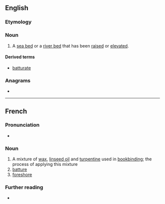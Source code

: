 ==English==

===Etymology===
{{etyl|fr|en}}

===Noun===
{{en-noun}}

# A [[sea bed]] or a [[river bed]] that has been [[raised]] or [[elevated]].

====Derived terms====
* [[batturate]]

===Anagrams===
* {{anagrams|en|a=aberttu|abutter}}

----

==French==
{{wikipedia|lang=fr}}

===Pronunciation===
* {{audio|fr|LL-Q150 (fra)-Lyokoï-batture.wav|Audio}}

===Noun===
{{fr-noun|f}}

# A mixture of [[wax]], [[linseed oil]] and [[turpentine]] used in [[bookbinding]]; the process of applying this mixture
# [[#English|batture]]
# [[foreshore]]

===Further reading===
* {{R:TLFi}}